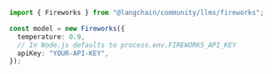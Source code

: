 ```typescript
import { Fireworks } from "@langchain/community/llms/fireworks";

const model = new Fireworks({
  temperature: 0.9,
  // In Node.js defaults to process.env.FIREWORKS_API_KEY
  apiKey: "YOUR-API-KEY",
});
```
